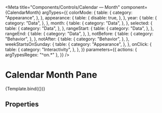 
<Meta
  title="Components/Controls/Calendar — Month"
  component={CalendarMonth}
  argTypes={{
    colorMode: {
      table: {
        category: "Appearance",
      },
    },
    appearance: {
      table: {
        disable: true,
      },
    },
    year: {
      table: {
        category: "Data",
      },
    },
    month: {
      table: {
        category: "Data",
      },
    },
    selected: {
      table: {
        category: "Data",
      },
    },
    rangeStart: {
      table: {
        category: "Data",
      },
    },
    rangeEnd: {
      table: {
        category: "Data",
      },
    },
    notBefore: {
      table: {
        category: "Behavior",
      },
    },
    notAfter: {
      table: {
        category: "Behavior",
      },
    },
    weekStartsOnSunday: {
      table: {
        category: "Appearance",
      },
    },
    onClick: {
      table: {
        category: "Interactivity",
      },
    },
  }}
  parameters={{
    actions: { argTypesRegex: "^on.*" },
  }}
/>


# Calendar Month Pane

<Description of={CalendarMonth} />

<Canvas withSource="none">
  <Story
    name="Basic"
    args={{
      year: 2021,
      month: 8,
      selected: new Date(2021, 8, 20),
      rangeStart: new Date(2021, 8, 5),
      rangeEnd: new Date(2021, 8, 20),
    }}>
    {Template.bind({})}
  </Story>
</Canvas>

## Properties

<ArgsTable story="Basic" />
